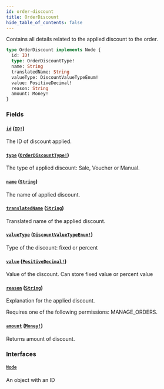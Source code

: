 ```yaml
---
id: order-discount
title: OrderDiscount
hide_table_of_contents: false
---
```


Contains all details related to the applied discount to the order.

```graphql
type OrderDiscount implements Node {
  id: ID!
  type: OrderDiscountType!
  name: String
  translatedName: String
  valueType: DiscountValueTypeEnum!
  value: PositiveDecimal!
  reason: String
  amount: Money!
}
```

### Fields

#### [`id`](#) ([`ID!`](../../../developer/api-reference/scalars/id))

The ID of discount applied.

#### [`type`](#) ([`OrderDiscountType!`](../../../developer/api-reference/enums/order-discount-type))

The type of applied discount: Sale, Voucher or Manual.

#### [`name`](#) ([`String`](../../../developer/api-reference/scalars/string))

The name of applied discount.

#### [`translatedName`](#) ([`String`](../../../developer/api-reference/scalars/string))

Translated name of the applied discount.

#### [`valueType`](#) ([`DiscountValueTypeEnum!`](../../../developer/api-reference/enums/discount-value-type-enum))

Type of the discount: fixed or percent

#### [`value`](#) ([`PositiveDecimal!`](../../../developer/api-reference/scalars/positive-decimal))

Value of the discount. Can store fixed value or percent value

#### [`reason`](#) ([`String`](../../../developer/api-reference/scalars/string))

Explanation for the applied discount.

Requires one of the following permissions: MANAGE_ORDERS.

#### [`amount`](#) ([`Money!`](../../../developer/api-reference/objects/money))

Returns amount of discount.

### Interfaces

#### [`Node`](../../../developer/api-reference/interfaces/node)

An object with an ID
